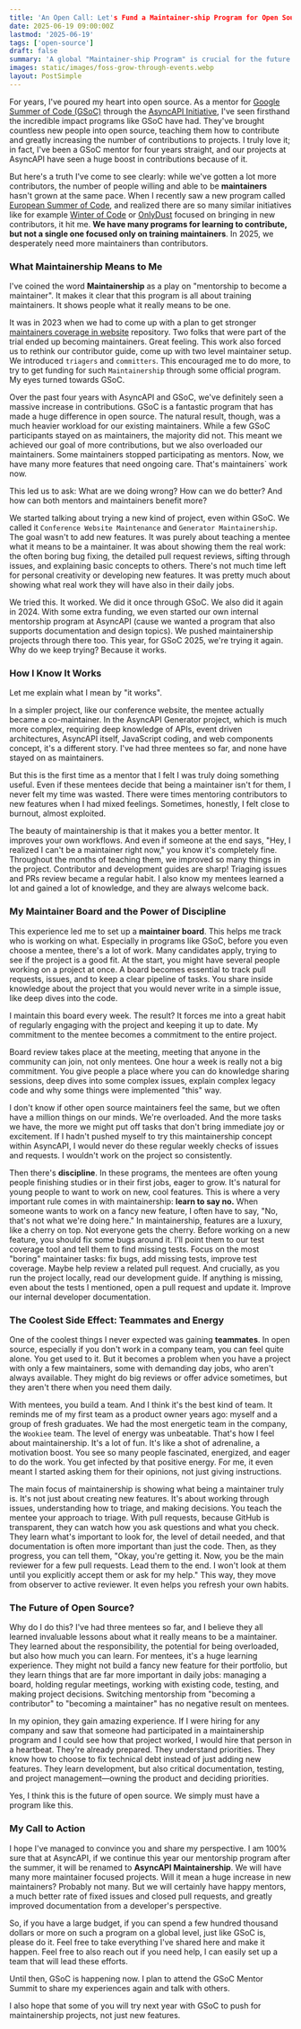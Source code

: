 ```yaml
---
title: 'An Open Call: Let's Fund a Maintainer-ship Program for Open Source'
date: 2025-06-19 09:00:00Z
lastmod: '2025-06-19'
tags: ['open-source']
draft: false
summary: 'A global "Maintainer-ship Program" is crucial for the future of open source, as it directly addresses the overwhelming burden on current maintainers by training new ones through hands on, project focused work.'
images: static/images/foss-grow-through-events.webp
layout: PostSimple
---
```


<TOCInline toc={props.toc} toHeading={3} />

For years, I've poured my heart into open source. As a mentor for [Google Summer of Code (GSoC)](https://summerofcode.withgoogle.com/) through the [AsyncAPI Initiative](https://www.asyncapi.com/), I've seen firsthand the incredible impact programs like GSoC have had. They've brought countless new people into open source, teaching them how to contribute and greatly increasing the number of contributions to projects. I truly love it; in fact, I've been a GSoC mentor for four years straight, and our projects at AsyncAPI have seen a huge boost in contributions because of it.

But here's a truth I've come to see clearly: while we've gotten a lot more contributors, the number of people willing and able to be **maintainers** hasn't grown at the same pace. When I recently saw a new program called [European Summer of Code](https://www.esoc.dev/), and realized there are so many similar initiatives like for example [Winter of Code](https://winterofcode.com/) or [OnlyDust](https://www.onlydust.com/) focused on bringing in new contributors, it hit me. **We have many programs for learning to contribute, but not a single one focused only on training maintainers**. In 2025, we desperately need more maintainers than contributors.

### What Maintainership Means to Me

I've coined the word **Maintainership** as a play on "mentorship to become a maintainer". It makes it clear that this program is all about training maintainers. It shows people what it really means to be one.

It was in 2023 when we had to come up with a plan to get stronger [maintainers coverage in website](https://github.com/asyncapi/website/issues/1937#issuecomment-1706422865) repository. Two folks that were part of the trial ended up becoming maintainers. Great feeling. This work also forced us to rethink our contributor guide, come up with two level maintainer setup. We introduced `triagers` and `committers`. This encouraged me to do more, to try to get funding for such `Maintainership` through some official program. My eyes turned towards GSoC.

Over the past four years with AsyncAPI and GSoC, we've definitely seen a massive increase in contributions. GSoC is a fantastic program that has made a huge difference in open source. The natural result, though, was a much heavier workload for our existing maintainers. While a few GSoC participants stayed on as maintainers, the majority did not. This meant we achieved our goal of more contributions, but we also overloaded our maintainers. Some maintainers stopped participating as mentors. Now, we have many more features that need ongoing care. That's maintainers` work now.

This led us to ask: What are we doing wrong? How can we do better? And how can both mentors and maintainers benefit more?

We started talking about trying a new kind of project, even within GSoC. We called it `Conference Website Maintenance` and `Generator Maintainership`. The goal wasn't to add new features. It was purely about teaching a mentee what it means to be a maintainer. It was about showing them the real work: the often boring bug fixing, the detailed pull request reviews, sifting through issues, and explaining basic concepts to others. There's not much time left for personal creativity or developing new features. It was pretty much about showing what real work they will have also in their daily jobs.

We tried this. It worked. We did it once through GSoC. We also did it again in 2024. With some extra funding, we even started our own internal mentorship program at AsyncAPI (cause we wanted a program that also supports documentation and design topics). We pushed maintainership projects through there too. This year, for GSoC 2025, we're trying it again. Why do we keep trying? Because it works.

### How I Know It Works

Let me explain what I mean by "it works".

In a simpler project, like our conference website, the mentee actually became a co-maintainer. In the AsyncAPI Generator project, which is much more complex, requiring deep knowledge of APIs, event driven architectures, AsyncAPI itself, JavaScript coding, and web components concept, it's a different story. I've had three mentees so far, and none have stayed on as maintainers.

But this is the first time as a mentor that I felt I was truly doing something useful. Even if these mentees decide that being a maintainer isn't for them, I never felt my time was wasted. There were times mentoring contributors to new features when I had mixed feelings. Sometimes, honestly, I felt close to burnout, almost exploited.

The beauty of maintainership is that it makes you a better mentor. It improves your own workflows. And even if someone at the end says, "Hey, I realized I can't be a maintainer right now," you know it's completely fine. Throughout the months of teaching them, we improved so many things in the project. Contributor and development guides are sharp! Triaging issues and PRs review became a regular habit. I also know my mentees learned a lot and gained a lot of knowledge, and they are always welcome back.

### My Maintainer Board and the Power of Discipline

This experience led me to set up a **maintainer board**. This helps me track who is working on what. Especially in programs like GSoC, before you even choose a mentee, there's a lot of work. Many candidates apply, trying to see if the project is a good fit. At the start, you might have several people working on a project at once. A board becomes essential to track pull requests, issues, and to keep a clear pipeline of tasks. You share inside knowledge about the project that you would never write in a simple issue, like deep dives into the code.

I maintain this board every week. The result? It forces me into a great habit of regularly engaging with the project and keeping it up to date. My commitment to the mentee becomes a commitment to the entire project.

Board review takes place at the meeting, meeting that anyone in the community can join, not only mentees. One hour a week is really not a big commitment. You give people a place where you can do knowledge sharing sessions, deep dives into some complex issues, explain complex legacy code and why some things were implemented "this" way.

I don't know if other open source maintainers feel the same, but we often have a million things on our minds. We're overloaded. And the more tasks we have, the more we might put off tasks that don't bring immediate joy or excitement. If I hadn't pushed myself to try this maintainership concept within AsyncAPI, I would never do these regular weekly checks of issues and requests. I wouldn't work on the project so consistently.

Then there's **discipline**. In these programs, the mentees are often young people finishing studies or in their first jobs, eager to grow. It's natural for young people to want to work on new, cool features. This is where a very important rule comes in with maintainership: **learn to say no.** When someone wants to work on a fancy new feature, I often have to say, "No, that's not what we're doing here." In maintainership, features are a luxury, like a cherry on top. Not everyone gets the cherry. Before working on a new feature, you should fix some bugs around it. I'll point them to our test coverage tool and tell them to find missing tests. Focus on the most "boring" maintainer tasks: fix bugs, add missing tests, improve test coverage. Maybe help review a related pull request. And crucially, as you run the project locally, read our development guide. If anything is missing, even about the tests I mentioned, open a pull request and update it. Improve our internal developer documentation.

### The Coolest Side Effect: Teammates and Energy

One of the coolest things I never expected was gaining **teammates**. In open source, especially if you don't work in a company team, you can feel quite alone. You get used to it. But it becomes a problem when you have a project with only a few maintainers, some with demanding day jobs, who aren't always available. They might do big reviews or offer advice sometimes, but they aren't there when you need them daily.

With mentees, you build a team. And I think it's the best kind of team. It reminds me of my first team as a product owner years ago: myself and a group of fresh graduates. We had the most energetic team in the company, the `Wookiee` team. The level of energy was unbeatable. That's how I feel about maintainership. It's a lot of fun. It's like a shot of adrenaline, a motivation boost. You see so many people fascinated, energized, and eager to do the work. You get infected by that positive energy. For me, it even meant I started asking them for their opinions, not just giving instructions.

The main focus of maintainership is showing what being a maintainer truly is. It's not just about creating new features. It's about working through issues, understanding how to triage, and making decisions. You teach the mentee your approach to triage. With pull requests, because GitHub is transparent, they can watch how you ask questions and what you check. They learn what's important to look for, the level of detail needed, and that documentation is often more important than just the code. Then, as they progress, you can tell them, "Okay, you're getting it. Now, you be the main reviewer for a few pull requests. Lead them to the end. I won't look at them until you explicitly accept them or ask for my help." This way, they move from observer to active reviewer. It even helps you refresh your own habits.

### The Future of Open Source?

Why do I do this? I've had three mentees so far, and I believe they all learned invaluable lessons about what it really means to be a maintainer. They learned about the responsibility, the potential for being overloaded, but also how much you can learn. For mentees, it's a huge learning experience. They might not build a fancy new feature for their portfolio, but they learn things that are far more important in daily jobs: managing a board, holding regular meetings, working with existing code, testing, and making project decisions. Switching mentorship from "becoming a contributor" to "becoming a maintainer" has no negative result on mentees.

In my opinion, they gain amazing experience. If I were hiring for any company and saw that someone had participated in a maintainership program and I could see how that project worked, I would hire that person in a heartbeat. They're already prepared. They understand priorities. They know how to choose to fix technical debt instead of just adding new features. They learn development, but also critical documentation, testing, and project management—owning the product and deciding priorities.

Yes, I think this is the future of open source. We simply must have a program like this.

### My Call to Action

I hope I've managed to convince you and share my perspective. I am 100% sure that at AsyncAPI, if we continue this year our mentorship program after the summer, it will be renamed to **AsyncAPI Maintainership**. We will have many more maintainer focused projects. Will it mean a huge increase in new maintainers? Probably not many. But we will certainly have happy mentors, a much better rate of fixed issues and closed pull requests, and greatly improved documentation from a developer's perspective.

So, if you have a large budget, if you can spend a few hundred thousand dollars or more on such a program on a global level, just like GSoC is, please do it. Feel free to take everything I've shared here and make it happen. Feel free to also reach out if you need help, I can easily set up a team that will lead these efforts.

Until then, GSoC is happening now. I plan to attend the GSoC Mentor Summit to share my experiences again and talk with others.

I also hope that some of you will try next year with GSoC to push for maintainership projects, not just new features.
